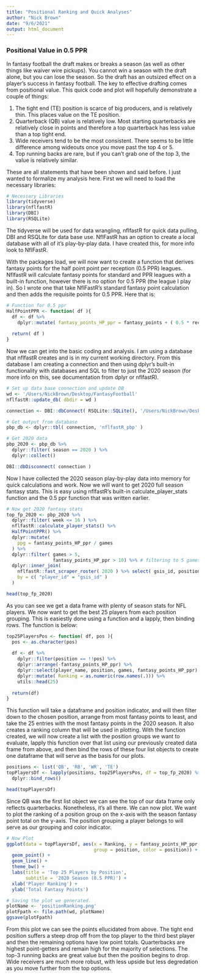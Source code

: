 ```yaml
---
title: "Positional Ranking and Quick Analyses"
author: "Nick Brown"
date: "9/6/2021"
output: html_document
---
```


### Positional Value in 0.5 PPR
In fantasy football the draft makes or breaks a season (as well as other things
like waiver wire pickups). You cannot win a season with the draft alone, but you
can lose the season. So the draft has an outsized effect on a player's success in
fantasy football. The key to effective drafting comes from positional value. This
quick code and plot will hopefully demonstrate a couple of things:

1. The tight end (TE) position is scarce of big producers, and is relatively thin.
This places value on the TE position.
2. Quarterback (QB) value is relatively low. Most starting quarterbacks are relatively
close in points and therefore a top quarterback has less value than a top tight end.
3. Wide receivers tend to be the most consistent. There seems to be little difference
among wideouts once you move past the top 4 or 5.
4. Top running backs are rare, but if you can't grab one of the top 3, the value is relatively similar. 

These are all statements that have been shown and said before. I just wanted to 
formalize my analysis here. First we will need to load the necessary libraries:
```R
# Necessary Libraries 
library(tidyverse)
library(nflfastR)
library(DBI)
library(RSQLite)
```
The tidyverse will be used for data wrangling, nflfastR for quick data pulling,
DBI and RSQLite for data base use. NflFastR has an option to create a local database
with all of it's play-by-play data. I have created this, for more info look to 
NflFastR. 

With the packages load, we will now want to create a function that derives fantasy
points for the half point point per reception (0.5 PPR) leagues. NflfastR will calculate fantasy points for standard and PPR leagues with a built-in function, however there is no option for 0.5 PPR (the league I play in). So I wrote one that take NflFastR's standard fantasy point calculation and then adds the requisite points for 0.5 PPR. Here that is:
```R
# Function for 0.5 ppr
HalfPointPPR <- function( df ){
  df <- df %>% 
    dplyr::mutate( fantasy_points_HP_ppr = fantasy_points + ( 0.5 * receptions ) )
  
  return( df )
}
```

Now we can get into the basic coding and analysis. I am using a database that nflfastR creates and is in my current working directory. From this database I am creating a connection and then using dplyr's built-in functionality with databases and SQL to filter to just the 2020 season (for more info on this, see documentation from dplyr or nflfastR). 
```R
# Set up data base connection and update DB
wd <- '/Users/NickBrown/Desktop/FantasyFootball'
nflfastR::update_db( dbdir = wd )

connection <- DBI::dbConnect( RSQLite::SQLite(), '/Users/NickBrown/Desktop/FantasyFootball/pbp_db' )

# Get output from database
pbp_db <- dplyr::tbl( connection, 'nflfastR_pbp' )

# Get 2020 data
pbp_2020 <- pbp_db %>% 
  dplyr::filter( season == 2020 ) %>% 
  dplyr::collect()

DBI::dbDisconnect( connection )
```

Now I have collected the 2020 season play-by-play data into memory for quick calculations and work. Now we will want to get 2020 full season fantasy stats. This is easy using nflfastR's built-in calculate_player_stats function and the 0.5 ppr function that was written earlier. 
```R
# Now get 2020 fantasy stats
top_fp_2020 <- pbp_2020 %>% 
  dplyr::filter( week <= 16 ) %>% 
  nflfastR::calculate_player_stats() %>% 
  HalfPointPPR() %>% 
  dplyr::mutate(
    ppg = fantasy_points_HP_ppr / games
  ) %>% 
  dplyr::filter( games > 5, 
                 fantasy_points_HP_ppr > 10) %>% # filtering to 5 games and more than 10 points to reduce number of players
  dplyr::inner_join(
    nflfastR::fast_scraper_roster( 2020 ) %>% select( gsis_id, position ),
    by = c( "player_id" = "gsis_id" )
  )

head(top_fp_2020)
```

As you can see we get a data frame with plenty of season stats for NFL players. We now want to get the best 25 players from each position grouping. This is easiestly done using a function and a lapply, then binding rows. The function is below:
```R
top25PlayersPos <- function( df, pos ){
  pos <- as.character(pos)
  
  df <- df %>% 
    dplyr::filter(position == !!pos) %>% 
    dplyr::arrange(-fantasy_points_HP_ppr) %>% 
    dplyr::select(player_name, position, games, fantasy_points_HP_ppr) %>% 
    dplyr::mutate( Ranking = as.numeric(row.names(.))) %>% 
    utils::head(25)
  
  return(df)
}
```
This function will take a dataframe and position indicator, and will then filter down to the chosen position, arrange from most fantasy points to least, and take the 25 entries with the most fantasy points in the 2020 season. It also creates a ranking column that will be used in plotting. With the function created, we will now create a list with the position groups we want to evaluate, lapply this function over that list using our previously created data frame from above, and then bind the rows of these four list objects to create one dataframe that will serve as the basis for our plots.

```R
positions <- list('QB', 'RB', 'WR', 'TE')
topPlayersDf <- lapply(positions, top25PlayersPos, df = top_fp_2020) %>% 
  dplyr::bind_rows()

head(topPlayersDf)
```

Since QB was the first list object we can see the top of our data frame only reflects quarterbacks. Nonetheless, it's all there. We can now plot. We want to plot the ranking of a position group on the x-axis with the season fantasy point total on the y-axis. The position grouping a player belongs to will serve as our grouping and color indicator.
```R
# Now Plot
ggplot(data = topPlayersDf, aes(x = Ranking, y = fantasy_points_HP_ppr,
                                group = position, color = position)) +
  geom_point() +
  geom_line() +
  theme_bw() +
  labs(title = 'Top 25 Players by Position',
       subtitle = '2020 Season (0.5 PPR)') +
  xlab('Player Ranking') +
  ylab('Total Fantasy Points')

# Saving the plot we generated. 
plotName <- 'positionRanking.png'
plotFpath <- file.path(wd, plotName)
ggsave(plotFpath)
```

From this plot we can see the points ellucidated from above. The tight end position suffers a steep drop off from the top player to the third best player and then the remaining options have low point totals. Quarterbacks are highest point-getters and remain high for the majority of selections. The top-3 running backs are great value but then the position begins to drop. Wide receivers are much more robust, with less upside but less degredation as you move further from the top options. 